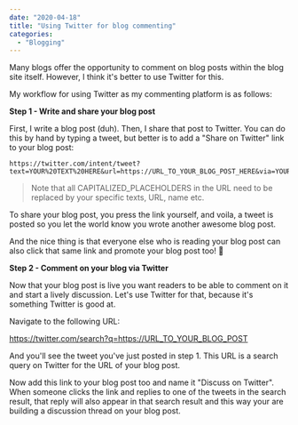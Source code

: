 ```yaml
---
date: "2020-04-18"
title: "Using Twitter for blog commenting"
categories:
  - "Blogging"
---
```


Many blogs offer the opportunity to comment on blog posts within the blog site itself. However, I think it's better to use Twitter for this.

My workflow for using Twitter as my commenting platform is as follows:

**Step 1 - Write and share your blog post**

First, I write a blog post (duh). Then, I share that post to Twitter. You can do this by hand by typing a tweet, but better is to add a "Share on Twitter" link to your blog post:

```
https://twitter.com/intent/tweet?text=YOUR%20TEXT%20HERE&url=https://URL_TO_YOUR_BLOG_POST_HERE&via=YOUR_TWITTER_HANDLE
```

> Note that all CAPITALIZED_PLACEHOLDERS in the URL need to be replaced by your specific texts, URL, name etc.

To share your blog post, you press the link yourself, and voila, a tweet is posted so you let the world know you wrote another awesome blog post.

And the nice thing is that everyone else who is reading your blog post can also click that same link and promote your blog post too! 💯

**Step 2 - Comment on your blog via Twitter**

Now that your blog post is live you want readers to be able to comment on it and start a lively discussion. Let's use Twitter for that, because it's something Twitter is good at.

Navigate to the following URL:

https://twitter.com/search?q=https://URL_TO_YOUR_BLOG_POST

And you'll see the tweet you've just posted in step 1. This URL is a search query on Twitter for the URL of your blog post.

Now add this link to your blog post too and name it "Discuss on Twitter". When someone clicks the link and replies to one of the tweets in the search result, that reply will also appear in that search result and this way your are building a discussion thread on your blog post.



